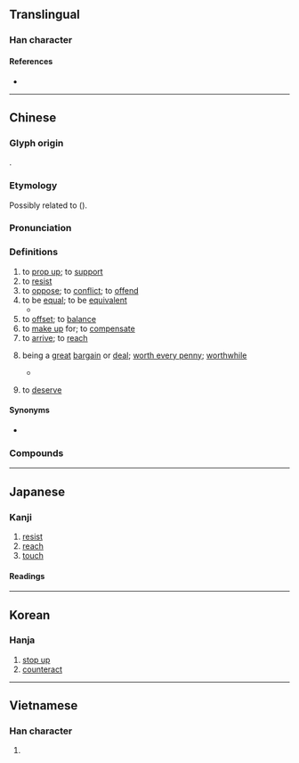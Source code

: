 {{also|扺|牴}}
{{character info}}
==Translingual==

===Han character===
{{Han char|rn=64|rad=手|as=05|sn=8|four=52040|canj=QHPM,QHVI|ids=⿰扌氐}}

====References====
* {{Han ref|kx=0423.120|dkj=11921|dj=0771.120|hdz=31855.080|uh=62B5|ud=25269|bh=A9E8|bd=43496}}

----

==Chinese==
{{zh-forms}}

===Glyph origin===
{{Han etym}}
{{Han compound|手|氐|ls=psc|c1=s|c2=p|t1=hand}}.

===Etymology===
Possibly related to {{och-l|擠|to push; to squeeze}} ({{zh-ref|Schuessler, 2007}}).

===Pronunciation===
{{zh-pron
|m=dǐ,dí,1nb=standard in Mainland and Taiwan,2nb=variant
|m-s=di3
|c=dai2
|c-t=ai2
|g=di3
|h=pfs=tí/s:tái;gd=di3/dai3
|h_note=Southern Sixian: dí - literary; dái - vernacular
Meixian: di3 - literary; dai3 - vernacular
|j=di2
|mb=dǎi/dǐ
|mb_note=dǎi - vernacular; dǐ - literary
|md=dā̤/dī
|md_note=dā̤ - vernacular; dī - literary
|mn=tí/té
|mn_note=tí - vernacular; té - literary
|mn-t=doi2/doin2/di2
|mn-t_note=doi2/doin2 - vernacular; di2 - literary
|w=2ti
|x=di3
|mc=y
|oc=y
|cat=v,c:a
}}

===Definitions===
{{zh-hanzi}}

# to [[prop up]]; to [[support]]
# to [[resist]]
# to [[oppose]]; to [[conflict]]; to [[offend]]
# to be [[equal]]; to be [[equivalent]]
#* {{zh-x|烽火 連 三-月，家書 抵 萬-金。|After the war-fires of three months,<br>One message from home '''is worth''' a ton of gold.|CL|ref={{w|Du Fu}}, {{circa2|756}}. ''A Spring View'' ({{lang|zh|《春望》}}), translated by {{w|Witter Bynner}}.}}
# to [[offset]]; to [[balance]]
# to [[make up]] for; to [[compensate]]
# to [[arrive]]; to [[reach]]
# {{lb|zh|Cantonese}} being a [[great]] [[bargain]] or [[deal]]; [[worth every penny]]; [[worthwhile]]
#: {{zh-x|呢{nei1} 間 鋪{pou3}頭{tau4-2} 做 緊 大 特價，乜 都 好 抵 啊{aa3}。|This shop is having a big sale. Everything '''is a great deal'''.|C}}
#* {{zh-x|@w:zh:陳百強\陳百強{koeng4} 真係 嚟{lei4} 咗 呀？嘩{waa3}，今晚 抵 睇 囉{lo3}。|Has {{w|Danny Chan}} truly come? Wow, tonight truly is '''worthwhile'''.|C|ref=[https://www.youtube.com/watch?v=PEtXfcfQ0lc&t=3m25s]}}
# {{lb|zh|Cantonese}} to [[deserve]]
#: {{zh-x|抵你死！|Serves you right!|C}}
#: {{zh-x|抵 你 畀 人 鬧。|You '''deserved''' to be scolded by people.|C}}
#: {{zh-x|好 抵 惜{sek3}||C}}

====Synonyms====
* {{sense|being a great bargain}}
{{zh-syn-saurus|上算}}

===Compounds===
{{zh-der|不抵事|兩抵|大抵|安抵|扣抵|折抵|抵不住|抵不過|抵住|抵債|抵償|抵免|抵制|抵命|抵多少|抵家|抵對|抵巇|抵帳|抵得|抵扣|抵抗|抵抗力|抵抗權|抵押|抵押品|抵押放款|抵押權|抵拒|抵換|抵擋|抵敵|抵樁|抵死|抵死不從|抵死漫生|抵死瞞生|抵死謾生|抵消|抵減|抵牾|抵瑕蹈隙|抵用|抵當|抵盜|抵禦|抵稅|抵罪|抵補|抵觸|抵諱|抵賴|抵足而眠|抵足而臥|抵足談心|抵達|抵配|抵針|抵銷|抵頭|捐金抵璧|揚眉抵掌|撐門抵戶|攔詞抵辯|當門抵戶|相抵|返抵|頭抵|不抵|乘間抵隙|乘險抵巇|以玉抵烏|以玉抵鵲|作抵|彈抵|批亢抵巇|承抵|投間抵隙|投隙抵巇|投隙抵罅|抵事|抵任|抵借|抵假|抵充|抵兌|抵冒|抵刑|抵午|抵啎|抵噓|抵堮|抵塞|抵官|抵宿|抵局|抵徹|抵忌|抵忤|抵戲|抵手|抵扞|抵捂|抵捍|抵掌|抵掎|抵排|抵搪|抵搭|抵摘|抵擲|抵攔|抵斗|抵斥|抵替|抵柲|抵梧|抵棄|抵極|抵欺|抵止|抵沖|抵法|抵滯|抵牙兒|抵犯|抵玉|抵瑕|抵璣|抵璧|抵禁|抵突|抵節|抵背|抵虛|抵蟲|抵視|抵角|抵言|抵訶|抵誅|抵諆|抵譟|抵讕|抵負|抵賬|抵足|抵蹋|抵近射擊|抵遏|抵還|抵閡|抵隙|抵雀捐金|抵難|抵面|抵飾|抵鬥|抵鴉|抵鵲|捱抵|排抵|撐抵|擬抵|朦抵|歷抵|流抵|無抵扛|玉抵禽|玉抵鵲|珠投璧抵|當抵|直抵|群抵|角抵戲|角抵社|角抵隊|觳抵|觸抵|論抵|進抵|過抵|遮抵|隱抵}}

{{zh-cat|Intermediate}}

----

==Japanese==

===Kanji===
{{ja-kanji|grade=c|rs=手05}}

# [[resist]]
# [[reach]]
# [[touch]]

====Readings====
{{ja-readings
|goon=たい
|kanon=てい
}}

----

==Korean==

===Hanja===
{{ko-hanja|hangeul=[[저]], [[지]]}}

# [[stop up]]
# [[counteract]]

----

==Vietnamese==

===Han character===
{{vi-hantu|[[để]], [[dề]]|rs=手05}}

# {{rfdef|vi|sort=手05}}